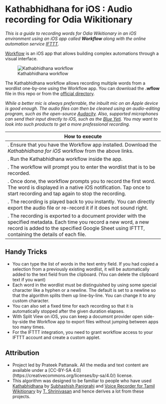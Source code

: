 Kathabhidhana for iOS : Audio recording for Odia Wikitionary
===================================
<i>This is a guide to recording words for Odia Wikitionary in an iOS environment using an iOS app called <b>Workflow</b> along with the online automation service [IFTTT](https://ifttt.com/).</i>

[Workflow](https://workflow.is) is an iOS app that allows building complex automations through a visual interface.

![Kathabhidhana workflow](https://github.com/pattaprateek/Kathabhidhana/blob/master/Kathabhidhana%20for%20iOS/IMG_9475.JPG)

The Kathabhidhana workflow allows recording multiple words from a wordlist one-by-one using the Workflow app. You can download the <b>.wflow</b> file in this repo or from the [official directory](https://workflow.is/workflows/acb7f3c267754b2ca84839d68fb52eef). 

<i>While a better mic is always preferrable, the inbuilt mic on an Apple device is good enough. The audio files can then be cleaned using an audio-editing program, such as the open-source [Audacity](http://www.audacityteam.org/). Also, supported microphones can send their input directly to iOS, such as the [Blue Yeti](http://www.bluemic.com/products/yeti/). You may want to look into such products to get a more professional recording.</i>

 
 How to execute
 -----
1. Ensure that you have the Workflow app installed. Download the <i>Kathabhidhana for iOS</i> workflow from the above links.
2. Run the Kathabhidhana workflow inside the app.
3. The workflow will prompt you to enter the wordlist that is to be recorded. 
4. Once done, the workflow prompts you to record the first word. The word is displayed in a native iOS notification. Tap once to start recording and tap again to stop the recording. 
5. The recording is played back to you instantly. You can directly export the audio file or re-record it if it does not sound right. 
6. The recording is exported to a document provider with the specified metadata. Each time you record a new word, a new record is added to the specified Google Sheet using IFTTT, containing the details of each file.

Handy Tricks
-----
- You can type the list of words in the text entry field. If you had copied a selection from a previously existing wordlist, it will be automatically added to the text field from the clipboard. (You can delete the clipboard text if you want)
- Each word in the wordlist must be distinguished by using some special character like a hyphen or a newline. The default is set to a newline so that the algorithm splits them up line-by-line. You can change it to any custom character.
- You can also set a fixed time for each recording so that it is automatically stopped after the given duration elapses.
- With Split View on iOS, you can keep a documsnt provider open side-by-side the Workflow app to export files without jumping between apps too many times.
- For the IFTTT integration, you need to grant workflow access to your IFTTT account and create a custom applet.

Attribution
-----
* Project led by Prateek Pattanaik. All the media and text content are available under a [CC-BY-SA 4.0] (https://creativecommons.org/licenses/by-sa/4.0/) license.
* This algorithm was designed to be familiar to people who have used [Kathabhidhana](https://github.com/OdiaWikimedia/Kathabhidhana) by [Subhashish Panigrahi](https://github.com/psubhashish) and [Voice Recorder for Tamil Wikitionary](https://github.com/tshrinivasan/voice-recorder-for-tawictionary) by [T. Shrinivasan](https://github.com/tshrinivasan) and hence derives a lot from these projects.
